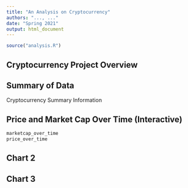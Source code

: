 ```yaml
---
title: "An Analysis on Cryptocurrency"
authors: "..., ..."
date: "Spring 2021"
output: html_document
---
```


```r
source("analysis.R")
```
## Cryptocurrency Project Overview

## Summary of Data

Cryptocurrency Summary Information


## Price and Market Cap Over Time (Interactive)
```r
marketcap_over_time
price_over_time
```

## Chart 2

## Chart 3